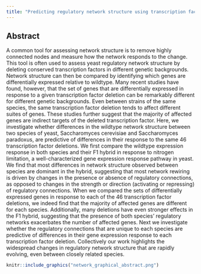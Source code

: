 ```yaml
---
title: "Predicting regulatory network structure using transcription factor deletions"
---
```


## Abstract

A common tool for assessing network structure is to remove highly connected nodes and measure how the network responds to the change. This tool is often used to assess yeast regulatory network structure by deleting conserved transcription factors in different genetic backgrounds. Network structure can then be compared by identifying which genes are differentially expressed relative to wildtype. Many recent studies have found, however, that the set of genes that are differentially expressed in response to a given transcription factor deletion can be remarkably different for different genetic backgrounds. Even between strains of the same species, the same transcription factor deletion tends to affect different suites of genes. These studies further suggest that the majority of affected genes are indirect targets of the deleted transcription factor. Here, we investigate whether differences in the wildtype network structure between two species of yeast, Saccharomyces cerevisiae and Saccharomyces paradoxus, are predictive of differences in their response to the same 46 transcription factor deletions. We first compare the wildtype expression response in both species and their F1 hybrid in response to nitrogen limitation, a well-characterized gene expression response pathway in yeast. We find that most differences in network structure observed between species are dominant in the hybrid, suggesting that most network rewiring is driven by changes in the presence or absence of regulatory connections, as opposed to changes in the strength or direction (activating or repressing) of regulatory connections. When we compared the sets of differentially expressed genes in response to each of the 46 transcription factor deletions, we indeed find that the majority of affected genes are different for each species. Additionally, many deletions have even stronger effects in the F1 hybrid, suggesting that the presence of both species' regulatory networks exacerbates the number of affected genes. Next we investigate whether the regulatory connections that are unique to each species are predictive of differences in their gene expression response to each transcription factor deletion. Collectively our work highlights the widespread changes in regulatory network structure that are rapidly evolving, even between closely related species.

```r
knitr::include_graphics("network_graphical_abstract.png")
```
